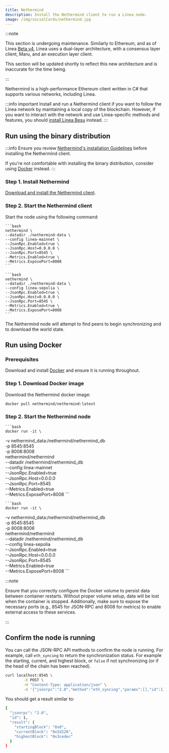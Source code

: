 ```yaml
---
title: Nethermind
description: Install the Nethermind client to run a Linea node.
image: /img/socialCards/nethermind.jpg
---
```



:::note

This section is undergoing maintenance. Similarly to Ethereum, and as of Linea [Beta v4](../../../release-notes.mdx#beta-v4), 
Linea uses a dual-layer architecture, with a consensus layer client, Maru, and an execution layer 
client. 

This section will be updated shortly to reflect this new architecture and is inaccurate for the time
being.

:::

Nethermind is a high-performance Ethereum client written in C# that supports various networks, including Linea.

:::info important
Install and run a Nethermind client if you want to follow the Linea network by 
maintaining a local copy of the blockchain. However, if you want to interact with the network and use
Linea-specific methods and features, you should [install Linea Besu](./linea-besu.mdx) instead.
:::

## Run using the binary distribution

:::info
Ensure you review [Nethermind's installation Guidelines](https://docs.nethermind.io/get-started/installing-nethermind) 
before installing the Nethermind client.

If you're not comfortable with installing the binary distribution, consider using [Docker](#run-using-docker) 
instead.
:::

### Step 1. Install Nethermind

[Download and install the Nethermind client](https://docs.nethermind.io/get-started/installing-nethermind/#standalone-downloads).

### Step 2. Start the Nethermind client

Start the node using the following command:

<Tabs groupId="networks" className="my-tabs">
  <TabItem value="mainnet" label="Mainnet">
  
    ```bash
    nethermind \
    --datadir ./nethermind-data \
    --config linea-mainnet \
    --JsonRpc.Enabled=true \
    --JsonRpc.Host=0.0.0.0 \
    --JsonRpc.Port=8545 \
    --Metrics.Enabled=true \
    --Metrics.ExposePort=8008
    ```

  </TabItem>
  <TabItem value="Linea Sepolia" label="Linea Sepolia">
  
    ```bash
    nethermind \
    --datadir ./nethermind-data \
    --config linea-sepolia \
    --JsonRpc.Enabled=true \
    --JsonRpc.Host=0.0.0.0 \
    --JsonRpc.Port=8545 \
    --Metrics.Enabled=true \
    --Metrics.ExposePort=8008
    ```
  </TabItem>
</Tabs>

The Nethermind node will attempt to find peers to begin synchronizing and to download the world 
state.

## Run using Docker

### Prerequisites

Download and install [Docker](https://docker.com/products/docker-desktop/) and ensure it is 
running throughout.

### Step 1. Download Docker image

Download the Nethermind docker image:

```
docker pull nethermind/nethermind:latest
```

### Step 2. Start the Nethermind node

<Tabs groupId="networks" className="my-tabs">
  <TabItem value="mainnet" label="Mainnet">
  
    ```bash
    docker run -it \
  -v nethermind_data:/nethermind/nethermind_db \
  -p 8545:8545 \
  -p 8008:8008 \
  nethermind/nethermind \
  --datadir /nethermind/nethermind_db \
  --config linea-mainnet \
  --JsonRpc.Enabled=true \
  --JsonRpc.Host=0.0.0.0 \
  --JsonRpc.Port=8545 \
  --Metrics.Enabled=true \
  --Metrics.ExposePort=8008
    ```

  </TabItem>
  <TabItem value="Linea Sepolia" label="Linea Sepolia">
  
    ```bash
    docker run -it \
  -v nethermind_data:/nethermind/nethermind_db \
  -p 8545:8545 \
  -p 8008:8008 \
  nethermind/nethermind \
  --datadir /nethermind/nethermind_db \
  --config linea-sepolia \
  --JsonRpc.Enabled=true \
  --JsonRpc.Host=0.0.0.0 \
  --JsonRpc.Port=8545 \
  --Metrics.Enabled=true \
  --Metrics.ExposePort=8008
    ```
  </TabItem>
</Tabs>

:::note

Ensure that you correctly configure the Docker volume to persist data between container restarts. 
Without proper volume setup, data will be lost when the container is stopped. 
Additionally, make sure to expose the necessary ports (e.g., 8545 for JSON-RPC and 8008 for metrics) 
to enable external access to these services.

:::

## Confirm the node is running

You can call the JSON-RPC API methods to confirm the node is running. For example, call
`eth_syncing` to return the synchronization status.
For example the starting, current, and highest block, or `false` if not synchronizing (or if the head of the chain has been reached).

```bash
curl localhost:8545 \
        -X POST \
        -H "Content-Type: application/json" \
        -d '{"jsonrpc":"2.0","method":"eth_syncing","params":[],"id":1}'
```

You should get a result similar to:

```bash
{
  "jsonrpc": "2.0",
  "id": 1,
  "result": {
    "startingBlock": "0x0",
    "currentBlock": "0x5d228",
    "highestBlock": "0x3cedec"
  }
}
```

